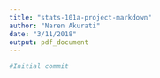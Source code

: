```yaml
---
title: "stats-101a-project-markdown"
author: "Naren Akurati"
date: "3/11/2018"
output: pdf_document
---
```


````r
#Initial commit
````
